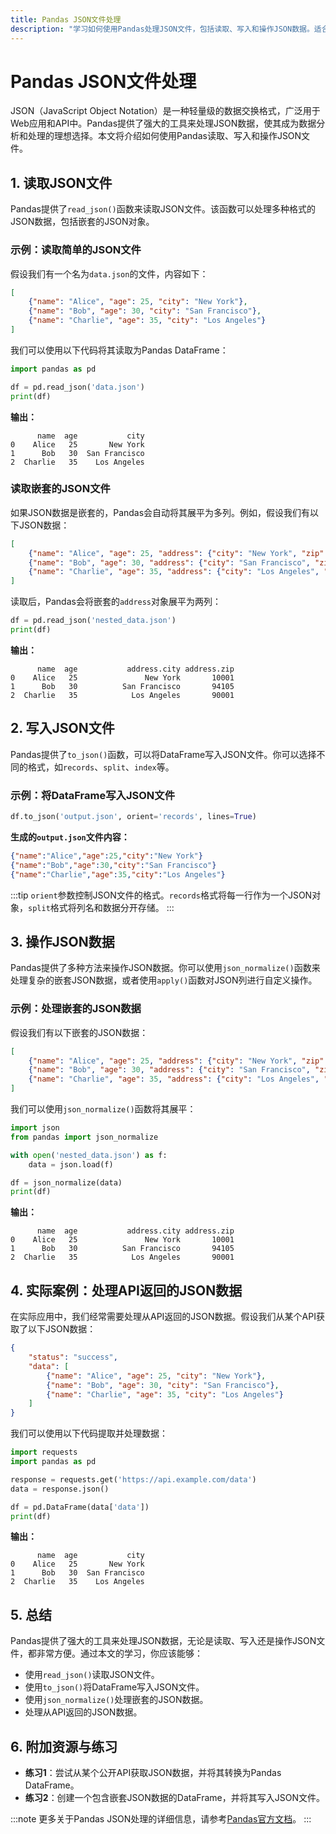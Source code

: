 ```yaml
---
title: Pandas JSON文件处理
description: "学习如何使用Pandas处理JSON文件，包括读取、写入和操作JSON数据。适合初学者，包含代码示例和实际案例。"
---
```


# Pandas JSON文件处理

JSON（JavaScript Object Notation）是一种轻量级的数据交换格式，广泛用于Web应用和API中。Pandas提供了强大的工具来处理JSON数据，使其成为数据分析和处理的理想选择。本文将介绍如何使用Pandas读取、写入和操作JSON文件。

## 1. 读取JSON文件

Pandas提供了`read_json()`函数来读取JSON文件。该函数可以处理多种格式的JSON数据，包括嵌套的JSON对象。

### 示例：读取简单的JSON文件

假设我们有一个名为`data.json`的文件，内容如下：

```json
[
    {"name": "Alice", "age": 25, "city": "New York"},
    {"name": "Bob", "age": 30, "city": "San Francisco"},
    {"name": "Charlie", "age": 35, "city": "Los Angeles"}
]
```

我们可以使用以下代码将其读取为Pandas DataFrame：

```python
import pandas as pd

df = pd.read_json('data.json')
print(df)
```

**输出：**

```
      name  age           city
0    Alice   25       New York
1      Bob   30  San Francisco
2  Charlie   35    Los Angeles
```

### 读取嵌套的JSON文件

如果JSON数据是嵌套的，Pandas会自动将其展平为多列。例如，假设我们有以下JSON数据：

```json
[
    {"name": "Alice", "age": 25, "address": {"city": "New York", "zip": "10001"}},
    {"name": "Bob", "age": 30, "address": {"city": "San Francisco", "zip": "94105"}},
    {"name": "Charlie", "age": 35, "address": {"city": "Los Angeles", "zip": "90001"}}
]
```

读取后，Pandas会将嵌套的`address`对象展平为两列：

```python
df = pd.read_json('nested_data.json')
print(df)
```

**输出：**

```
      name  age           address.city address.zip
0    Alice   25               New York       10001
1      Bob   30          San Francisco       94105
2  Charlie   35            Los Angeles       90001
```

## 2. 写入JSON文件

Pandas提供了`to_json()`函数，可以将DataFrame写入JSON文件。你可以选择不同的格式，如`records`、`split`、`index`等。

### 示例：将DataFrame写入JSON文件

```python
df.to_json('output.json', orient='records', lines=True)
```

**生成的`output.json`文件内容：**

```json
{"name":"Alice","age":25,"city":"New York"}
{"name":"Bob","age":30,"city":"San Francisco"}
{"name":"Charlie","age":35,"city":"Los Angeles"}
```

:::tip
`orient`参数控制JSON文件的格式。`records`格式将每一行作为一个JSON对象，`split`格式将列名和数据分开存储。
:::

## 3. 操作JSON数据

Pandas提供了多种方法来操作JSON数据。你可以使用`json_normalize()`函数来处理复杂的嵌套JSON数据，或者使用`apply()`函数对JSON列进行自定义操作。

### 示例：处理嵌套的JSON数据

假设我们有以下嵌套的JSON数据：

```json
[
    {"name": "Alice", "age": 25, "address": {"city": "New York", "zip": "10001"}},
    {"name": "Bob", "age": 30, "address": {"city": "San Francisco", "zip": "94105"}},
    {"name": "Charlie", "age": 35, "address": {"city": "Los Angeles", "zip": "90001"}}
]
```

我们可以使用`json_normalize()`函数将其展平：

```python
import json
from pandas import json_normalize

with open('nested_data.json') as f:
    data = json.load(f)

df = json_normalize(data)
print(df)
```

**输出：**

```
      name  age           address.city address.zip
0    Alice   25               New York       10001
1      Bob   30          San Francisco       94105
2  Charlie   35            Los Angeles       90001
```

## 4. 实际案例：处理API返回的JSON数据

在实际应用中，我们经常需要处理从API返回的JSON数据。假设我们从某个API获取了以下JSON数据：

```json
{
    "status": "success",
    "data": [
        {"name": "Alice", "age": 25, "city": "New York"},
        {"name": "Bob", "age": 30, "city": "San Francisco"},
        {"name": "Charlie", "age": 35, "city": "Los Angeles"}
    ]
}
```

我们可以使用以下代码提取并处理数据：

```python
import requests
import pandas as pd

response = requests.get('https://api.example.com/data')
data = response.json()

df = pd.DataFrame(data['data'])
print(df)
```

**输出：**

```
      name  age           city
0    Alice   25       New York
1      Bob   30  San Francisco
2  Charlie   35    Los Angeles
```

## 5. 总结

Pandas提供了强大的工具来处理JSON数据，无论是读取、写入还是操作JSON文件，都非常方便。通过本文的学习，你应该能够：

- 使用`read_json()`读取JSON文件。
- 使用`to_json()`将DataFrame写入JSON文件。
- 使用`json_normalize()`处理嵌套的JSON数据。
- 处理从API返回的JSON数据。

## 6. 附加资源与练习

- **练习1**：尝试从某个公开API获取JSON数据，并将其转换为Pandas DataFrame。
- **练习2**：创建一个包含嵌套JSON数据的DataFrame，并将其写入JSON文件。

:::note
更多关于Pandas JSON处理的详细信息，请参考[Pandas官方文档](https://pandas.pydata.org/pandas-docs/stable/reference/api/pandas.read_json.html)。
:::